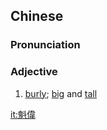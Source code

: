 ==Chinese==
{{zh-forms|s=魁伟}}

===Pronunciation===
{{zh-pron
|m=kuíwěi
|cat=a
}}

===Adjective===
{{zh-adj}}

# [[burly]]; [[big]] and [[tall]]

[[it:魁偉]]